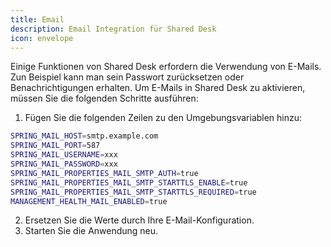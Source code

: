 ```yaml
---
title: Email
description: Email Integration für Shared Desk
icon: envelope
---
```


Einige Funktionen von Shared Desk erfordern die Verwendung von E-Mails. Zun Beispiel kann man sein Passwort zurücksetzen oder Benachrichtigungen erhalten.
Um E-Mails in Shared Desk zu aktivieren, müssen Sie die folgenden Schritte ausführen:

1. Fügen Sie die folgenden Zeilen zu den Umgebungsvariablen hinzu:
```bash
SPRING_MAIL_HOST=smtp.example.com
SPRING_MAIL_PORT=587
SPRING_MAIL_USERNAME=xxx
SPRING_MAIL_PASSWORD=xxx
SPRING_MAIL_PROPERTIES_MAIL_SMTP_AUTH=true
SPRING_MAIL_PROPERTIES_MAIL_SMTP_STARTTLS_ENABLE=true
SPRING_MAIL_PROPERTIES_MAIL_SMTP_STARTTLS_REQUIRED=true
MANAGEMENT_HEALTH_MAIL_ENABLED=true
```
2. Ersetzen Sie die Werte durch Ihre E-Mail-Konfiguration.
3. Starten Sie die Anwendung neu.
